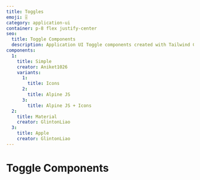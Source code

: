 ```yaml
---
title: Toggles
emoji: 🎚
category: application-ui
container: p-8 flex justify-center
seo:
  title: Toggle Components
  description: Application UI Toggle components created with Tailwind CSS
components:
  1:
    title: Simple
    creator: Aniket1026
    variants:
      1:
        title: Icons
      2:
        title: Alpine JS
      3:
        title: Alpine JS + Icons
  2:
    title: Material
    creator: GlintonLiao
  3:
    title: Apple
    creator: GlintonLiao
---
```


# Toggle Components

<List
  componentsData={componentsArray}
  componentContainer={componentContainer}
/>
